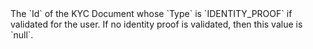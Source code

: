   

  
<ResponseField name="ProofOfIdentity" type="string" >    
The `Id` of the KYC Document whose `Type` is `IDENTITY_PROOF` if validated for the user. If no identity proof is validated, then this value is `null`.  
</ResponseField>